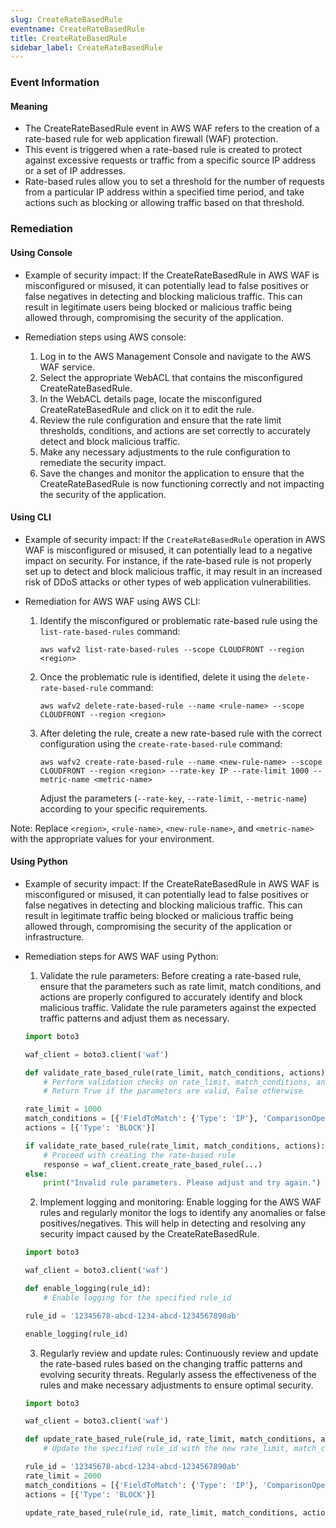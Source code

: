 ```yaml
--- 
slug: CreateRateBasedRule
eventname: CreateRateBasedRule
title: CreateRateBasedRule
sidebar_label: CreateRateBasedRule
---
```

                       
### Event Information

#### Meaning

- The CreateRateBasedRule event in AWS WAF refers to the creation of a rate-based rule for web application firewall (WAF) protection.
- This event is triggered when a rate-based rule is created to protect against excessive requests or traffic from a specific source IP address or a set of IP addresses.
- Rate-based rules allow you to set a threshold for the number of requests from a particular IP address within a specified time period, and take actions such as blocking or allowing traffic based on that threshold.

### Remediation

#### Using Console

- Example of security impact: If the CreateRateBasedRule in AWS WAF is misconfigured or misused, it can potentially lead to false positives or false negatives in detecting and blocking malicious traffic. This can result in legitimate users being blocked or malicious traffic being allowed through, compromising the security of the application.

- Remediation steps using AWS console:
  1. Log in to the AWS Management Console and navigate to the AWS WAF service.
  2. Select the appropriate WebACL that contains the misconfigured CreateRateBasedRule.
  3. In the WebACL details page, locate the misconfigured CreateRateBasedRule and click on it to edit the rule.
  4. Review the rule configuration and ensure that the rate limit thresholds, conditions, and actions are set correctly to accurately detect and block malicious traffic.
  5. Make any necessary adjustments to the rule configuration to remediate the security impact.
  6. Save the changes and monitor the application to ensure that the CreateRateBasedRule is now functioning correctly and not impacting the security of the application.

#### Using CLI

- Example of security impact: If the `CreateRateBasedRule` operation in AWS WAF is misconfigured or misused, it can potentially lead to a negative impact on security. For instance, if the rate-based rule is not properly set up to detect and block malicious traffic, it may result in an increased risk of DDoS attacks or other types of web application vulnerabilities.

- Remediation for AWS WAF using AWS CLI:
  1. Identify the misconfigured or problematic rate-based rule using the `list-rate-based-rules` command:
     ```
     aws wafv2 list-rate-based-rules --scope CLOUDFRONT --region <region>
     ```
  2. Once the problematic rule is identified, delete it using the `delete-rate-based-rule` command:
     ```
     aws wafv2 delete-rate-based-rule --name <rule-name> --scope CLOUDFRONT --region <region>
     ```
  3. After deleting the rule, create a new rate-based rule with the correct configuration using the `create-rate-based-rule` command:
     ```
     aws wafv2 create-rate-based-rule --name <new-rule-name> --scope CLOUDFRONT --region <region> --rate-key IP --rate-limit 1000 --metric-name <metric-name>
     ```
     Adjust the parameters (`--rate-key`, `--rate-limit`, `--metric-name`) according to your specific requirements.

Note: Replace `<region>`, `<rule-name>`, `<new-rule-name>`, and `<metric-name>` with the appropriate values for your environment.

#### Using Python

- Example of security impact: If the CreateRateBasedRule in AWS WAF is misconfigured or misused, it can potentially lead to false positives or false negatives in detecting and blocking malicious traffic. This can result in legitimate traffic being blocked or malicious traffic being allowed through, compromising the security of the application or infrastructure.

- Remediation steps for AWS WAF using Python:
  1. Validate the rule parameters: Before creating a rate-based rule, ensure that the parameters such as rate limit, match conditions, and actions are properly configured to accurately identify and block malicious traffic. Validate the rule parameters against the expected traffic patterns and adjust them as necessary.
  
  ```python
  import boto3
  
  waf_client = boto3.client('waf')
  
  def validate_rate_based_rule(rate_limit, match_conditions, actions):
      # Perform validation checks on rate_limit, match_conditions, and actions
      # Return True if the parameters are valid, False otherwise
  
  rate_limit = 1000
  match_conditions = [{'FieldToMatch': {'Type': 'IP'}, 'ComparisonOperator': 'EQ', 'Value': '192.0.2.0/24'}]
  actions = [{'Type': 'BLOCK'}]
  
  if validate_rate_based_rule(rate_limit, match_conditions, actions):
      # Proceed with creating the rate-based rule
      response = waf_client.create_rate_based_rule(...)
  else:
      print("Invalid rule parameters. Please adjust and try again.")
  ```

  2. Implement logging and monitoring: Enable logging for the AWS WAF rules and regularly monitor the logs to identify any anomalies or false positives/negatives. This will help in detecting and resolving any security impact caused by the CreateRateBasedRule.

  ```python
  import boto3
  
  waf_client = boto3.client('waf')
  
  def enable_logging(rule_id):
      # Enable logging for the specified rule_id
  
  rule_id = '12345678-abcd-1234-abcd-1234567890ab'
  
  enable_logging(rule_id)
  ```

  3. Regularly review and update rules: Continuously review and update the rate-based rules based on the changing traffic patterns and evolving security threats. Regularly assess the effectiveness of the rules and make necessary adjustments to ensure optimal security.

  ```python
  import boto3
  
  waf_client = boto3.client('waf')
  
  def update_rate_based_rule(rule_id, rate_limit, match_conditions, actions):
      # Update the specified rule_id with the new rate_limit, match_conditions, and actions
  
  rule_id = '12345678-abcd-1234-abcd-1234567890ab'
  rate_limit = 2000
  match_conditions = [{'FieldToMatch': {'Type': 'IP'}, 'ComparisonOperator': 'EQ', 'Value': '192.0.2.0/24'}]
  actions = [{'Type': 'BLOCK'}]
  
  update_rate_based_rule(rule_id, rate_limit, match_conditions, actions)
  ```


 